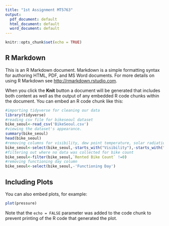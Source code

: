 ```yaml
---
title: "1st Assignment MT5763"
output:
  pdf_document: default
  html_document: default
  word_document: default
---
```


```r
knitr::opts_chunk$set(echo = TRUE)
```

## R Markdown

This is an R Markdown document. Markdown is a simple formatting syntax for authoring HTML, PDF, and MS Word documents. For more details on using R Markdown see <http://rmarkdown.rstudio.com>.

When you click the **Knit** button a document will be generated that includes both content as well as the output of any embedded R code chunks within the document. You can embed an R code chunk like this:

```r
#importing tidyverse for cleaning our data
library(tidyverse)
#reading csv file for bikeseoul dataset
bike_seoul<-read_csv('BikeSeoul.csv')
#viewing the dataset's appearance.
summary(bike_seoul)
head(bike_seoul)
#removing columns for visibility, dew point temperature, solar radiation, rainfall and snowfall.
bike_seoul<-select(bike_seoul,-starts_with("Visibility"),-starts_with("Dew"),-starts_with("Solar"),-starts_with("Rain"),-starts_with("Snow"))
#filtering out where no data was collected for bike count
bike_seoul<-filter(bike_seoul,`Rented Bike Count` !=0)
#removing functioning day column
bike_seoul<-select(bike_seoul,-'Functioning Day')

```

## Including Plots

You can also embed plots, for example:

```r
plot(pressure)
```

Note that the `echo = FALSE` parameter was added to the code chunk to prevent printing of the R code that generated the plot.
